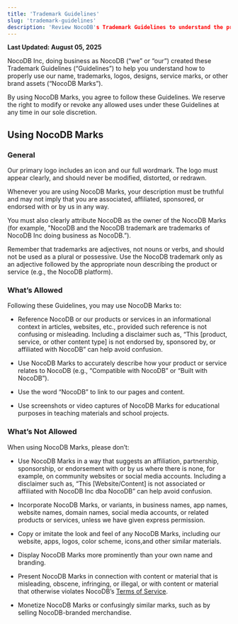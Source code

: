 ```yaml
---
title: 'Trademark Guidelines'
slug: 'trademark-guidelines'
description: 'Review NocoDB's Trademark Guidelines to understand the proper use of NocoDB’s name, logos, and brand assets. Learn what’s allowed, what’s not, and how to avoid misuse or confusion.'
---
```


**Last Updated: August 05, 2025**

NocoDB Inc, doing business as NocoDB (“we” or “our”) created these Trademark Guidelines (“Guidelines”) to help you understand how to properly use our name, trademarks, logos, designs, service marks, or other brand assets (“NocoDB Marks”).

By using NocoDB Marks, you agree to follow these Guidelines. We reserve the right to modify or revoke any allowed uses under these Guidelines at any time in our sole discretion.

## Using NocoDB Marks
### General
Our primary logo includes an icon and our full wordmark. The logo must appear clearly, and should never be modified, distorted, or redrawn.

Whenever you are using NocoDB Marks, your description must be truthful and may not imply that you are associated, affiliated, sponsored, or endorsed with or by us in any way.

You must also clearly attribute NocoDB as the owner of the NocoDB Marks (for example, "NocoDB and the NocoDB trademark are trademarks of NocoDB Inc doing business as NocoDB.”).

Remember that trademarks are adjectives, not nouns or verbs, and should not be used as a plural or possessive. Use the NocoDB trademark only as an adjective followed by the appropriate noun describing the product or service (e.g., the NocoDB platform).

### What’s Allowed
Following these Guidelines, you may use NocoDB Marks to:

- Reference NocoDB or our products or services in an informational context in articles, websites, etc., provided such reference is not confusing or misleading. Including a disclaimer such as, “This [product, service, or other content type] is not endorsed by, sponsored by, or affiliated with NocoDB” can help avoid confusion.

- Use NocoDB Marks to accurately describe how your product or service relates to NocoDB (e.g., “Compatible with NocoDB” or “Built with NocoDB”).

- Use the word “NocoDB” to link to our pages and content.

- Use screenshots or video captures of NocoDB Marks for educational purposes in teaching materials and school projects.

### What’s Not Allowed
When using NocoDB Marks, please don’t:

- Use NocoDB Marks in a way that suggests an affiliation, partnership, sponsorship, or endorsement with or by us where there is none, for example, on community websites or social media accounts. Including a disclaimer such as, “This [Website/Content] is not associated or affiliated with NocoDB Inc dba NocoDB” can help avoid confusion.

- Incorporate NocoDB Marks, or variants, in business names, app names, website names, domain names, social media accounts, or related products or services, unless we have given express permission.

- Copy or imitate the look and feel of any NocoDB Marks, including our website, apps, logos, color scheme, icons,and other similar materials.

- Display NocoDB Marks more prominently than your own name and branding.

- Present NocoDB Marks in connection with content or material that is misleading, obscene, infringing, or illegal, or with content or material that otherwise violates NocoDB’s [Terms of Service](/docs/product-docs/legal/terms-of-service).

- Monetize NocoDB Marks or confusingly similar marks, such as by selling NocoDB-branded merchandise.
